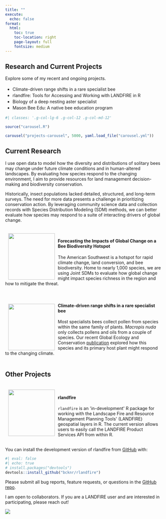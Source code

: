 ```yaml
---
title: ""
execute:
  echo: false
format: 
  html:
    toc: true
    toc-location: right
    page-layout: full
    fontsize: medium
---
```


::: {.grid .column-page}
::: {.headline .g-col-lg-6 .g-col-12 .g-col-md-12}

# Research and Current Projects

Explore some of my recent and ongoing projects.

-   Climate-driven range shifts in a rare specialist bee

-   rlandfire: Tools for Accessing and Working with LANDFIRE in R 

-   Biology of a deep nesting aster specialist

-   Mason Bee Edu: A native bee education program

:::

```r
#| classes: '.g-col-lg-6 .g-col-12 .g-col-md-12'

source("carousel.R")

carousel("projects-carousel", 5000, yaml.load_file("carousel.yml"))

```
:::

::: {.grid .column-page}
::: {.g-col-12}
## Current Research

I use open data to model how the diversity and distributions of solitary bees may change under future climate conditions and in human-altered landscapes. By evaluating how species respond to the changing environment, I aim to provide resources for land management decision-making and biodiversity conservation.

Historically, insect populations lacked detailed, structured, and long-term surveys. The need for more data presents a challenge in prioritizing conservation action. By leveraging community science data and collection records with Species Distribution Modeling (SDM) methods, we can better evaluate how species may respond to a suite of interacting drivers of global change.

```{=html}
<div>
  <div style="float: left; position: relative; top: 10px; padding:10px;">
  <img src="./images/main_map2.png"
       width = "150" />
  <br>
  </div>
<br>
<h4> Forecasting the Impacts of Global Change on a Bee Biodiversity Hotspot </h4>

The American Southwest is a hotspot for rapid climate change, land conversion, and bee biodiversity. Home to nearly 1,000 species, we are using Joint SDMs to evaluate how global change might impact species richness in the region and how to mitigate the threat.

</div>

<br>
```


```{=html}
<div>
  <div style="float: left; position: relative; top: 30px; padding:10px;">
  <img src="./images/mnuda_sdm.jpg"
       width = "150" />
       <br><br>
  </div>
<br>
<h4> Climate-driven range shifts in a rare specialist bee </h4>
Most specialists bees collect pollen from species within the same family of plants. <i>Macropis nuda</i> only collects pollens and oils from a couple of species. Our recent Global Ecology and Conservation <a href="https://doi.org/10.1016/j.gecco.2022.e02180">publication</a> explored how this species and its primary host plant might respond to the changing climate. 
</div>

<br>
```



## Other Projects

```{=html}
<div>
  <div style="float: left; position: relative; top: 10px; padding:10px;">
  <img src="./images/rlandfire.png"
       width = "150" />
  </div>
<br>
<h4> rlandfire </h4>
<code>rlandfire</code> is an 'in-development' R package for working with the Landscape Fire and Resource Management Planning Tools' (LANDFIRE) geospatial layers in R. The current version allows users to easily call the LANDFIRE Product Services API from within R. 
</div>

<br>
```

You can install the development version of rlandfire from [GitHub](https://github.com/bcknr/rlandfire) with:

```r
#| eval: false
#| echo: true
# install.packages("devtools")
devtools::install_github("bcknr/rlandfire")
```
Please submit all bug reports, feature requests, or questions in the [GitHub repo](https://github.com/bcknr/rlandfire).

I am open to collaborators. If you are a LANDFIRE user and are interested in participating, please reach out!

[![](https://img.shields.io/github/license/bcknr/rlandfire?color=green&logo=https%253A%252F%252Fwww.gnu.org%252Flicenses%252Fgpl-3.0.html)](https://www.gnu.org/licenses/gpl-3.0.html)
:::
:::
```{=html}

<style>

.headline p {

  margin: 0;

  padding-bottom: 0.2rem;

}


.carousel.card {

  padding-top: 2em;

}

.carousel img {

  width: 70%;

  margin-bottom: 110px;

}

.carousel-control-prev-icon, .carousel-control-next-icon {

  margin-bottom: 110px;

}

.carousel-caption {

  padding-top: 1em;

}


</style>
```
